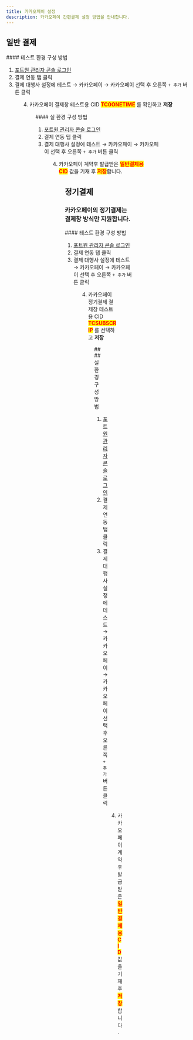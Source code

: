 ```yaml
---
title: 카카오페이 설정
description: 카카오페이 간편결제 설정 방법을 안내합니다.
---
```




## 일반 결제

<Tabs>
<Tab title="테스트 결제">
#### 테스트 환경 구성 방법

1. [포트원 관리자 콘솔 로그인](https://admin.portone.io/integration)
2. 결제 연동 탭 클릭
3. 결제 대행사 설정에 테스트 → 카카오페이 → 카카오페이 선택 후 오른쪽 `+ 추가` 버튼 클릭

<Figure src={image1} caption="테스트 환경 설정 예시" />

4. 카카오페이 결제창 테스트용 CID <mark style="color:red;">**TC0ONETIME**</mark> 를 확인하고 **저장**

<Figure src={image2} caption="테스트 환경 상세 설정 예시" />

</Tab>

<Tab title="실 결제">
#### 실 환경 구성 방법

1. [포트원 관리자 콘솔 로그인](https://admin.portone.io/integration)
2. 결제 연동 탭 클릭
3. 결제 대행사 설정에 테스트 → 카카오페이 → 카카오페이 선택 후 오른쪽 `+ 추가` 버튼 클릭

<Figure src={image3} caption="실 환경 설정 예시" />

4. 카카오페이 계약후 발급받은 <mark style="color:red;">**일반결제용 CID**</mark> 값을 기재 후 <mark style="color:red;">**저장**</mark>합니다.

<Figure src={image4} caption="실 환경 상세 설정 예시" />

</Tab>
</Tabs>

## 정기결제

### 카카오페이의 정기결제는 결제창 방식만 지원합니다.

<Tabs>
<Tab title="테스트 결제">
#### 테스트 환경 구성 방법

1. [포트원 관리자 콘솔 로그인](https://admin.portone.io/integration)
2. 결제 연동 탭 클릭
3. 결제 대행사 설정에 테스트 → 카카오페이 → 카카오페이 선택 후 오른쪽 `+ 추가` 버튼 클릭

<Figure src={image1} caption="테스트 환경 설정 예시" />

4. 카카오페이 정기결제 결제창 테스트용 CID <mark style="color:red;">**TCSUBSCRIP**</mark> 를 선택하고 **저장**

<Figure src={image5} caption="테스트 환경 상세 설정 예시" />

</Tab>

<Tab title="실 결제">
#### 실 환경 구성 방법

1. [포트원 관리자 콘솔 로그인](https://admin.portone.io/integration)
2. 결제 연동 탭 클릭
3. 결제 대행사 설정에 테스트 → 카카오페이 → 카카오페이 선택 후 오른쪽 `+ 추가` 버튼 클릭

<Figure src={image3} caption="실 환경 설정 예시" />

4. 카카오페이 계약후 발급받은 <mark style="color:red;">**일반결제용 CID**</mark> 값을 기재 후 <mark style="color:red;">**저장**</mark>합니다.

<Figure src={image4} caption="실 환경 상세 설정 예시" />

</Tab>
</Tabs>
